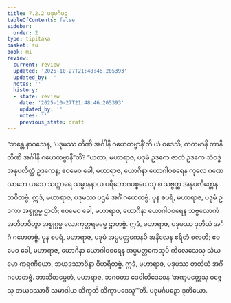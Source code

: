 ```yaml
---
title: 7.2.2 ပဒုမင်္ဂပဉှ
tableOfContents: false
sidebar:
  order: 2
type: tipitaka
basket: su
book: mi
review:
  current: review
  updated: '2025-10-27T21:48:46.205393'
  updated_by: ''
  notes: ''
  history:
  - state: review
    date: '2025-10-27T21:48:46.205393'
    updated_by: ''
    notes: ''
    previous_state: draft
---
```



<ReviewStatus review={frontmatter.review} showDetails={true} />

<HypothesisAnnotation frontmatter={frontmatter} />

<DynamicBreadcrumb />

<Division number="236" book="mi" e="ch" v="28">

<Paragraph number="1711" book="mi">
“ဘန္တေ နာဂသေန, ‘ပဒုမဿ တီဏိ အင်္ဂါနိ ဂဟေတဗ္ဗာနီ’တိ ယံ ဝဒေသိ, ကတမာနိ တာနိ တီဏိ အင်္ဂါနိ ဂဟေတဗ္ဗာနီ”တိ? “ယထာ, မဟာရာဇ, ပဒုမံ ဥဒကေ ဇာတံ ဥဒကေ သံဝဒ္ဓံ အနုပလိတ္တံ ဥဒကေန; ဧဝမေဝ ခေါ, မဟာရာဇ, ယောဂိနာ ယောဂါဝစရေန ကုလေ ဂဏေ လာဘေ ယသေ သက္ကာရေ သမ္မာနနာယ ပရိဘောဂပစ္စယေသု စ သဗ္ဗတ္ထ အနုပလိတ္တေန ဘဝိတဗ္ဗံ. ဣဒံ, မဟာရာဇ, ပဒုမဿ ပဌမံ အင်္ဂံ ဂဟေတဗ္ဗံ.
</Paragraph>

<Paragraph number="1712" book="mi">
ပုန စပရံ, မဟာရာဇ, ပဒုမံ ဥဒကာ အစ္စုဂ္ဂမ္မ ဌာတိ; ဧဝမေဝ ခေါ, မဟာရာဇ, ယောဂိနာ ယောဂါဝစရေန သဗ္ဗလောကံ အဘိဘဝိတွာ အစ္စုဂ္ဂမ္မ လောကုတ္တရဓမ္မေ ဌာတဗ္ဗံ. ဣဒံ, မဟာရာဇ, ပဒုမဿ ဒုတိယံ အင်္ဂံ ဂဟေတဗ္ဗံ.
</Paragraph>

<Paragraph number="1713" book="mi">
ပုန စပရံ, မဟာရာဇ, ပဒုမံ အပ္ပမတ္တကေနပိ အနိလေန ဧရိတံ စလတိ; ဧဝမေဝ ခေါ, မဟာရာဇ, ယောဂိနာ ယောဂါဝစရေန အပ္ပမတ္တကေသုပိ ကိလေသေသု သံယမော ကရဏီယော, ဘယဒဿာဝိနာ ဝိဟရိတဗ္ဗံ. ဣဒံ, မဟာရာဇ, ပဒုမဿ တတိယံ အင်္ဂံ ဂဟေတဗ္ဗံ. ဘာသိတမ္ပေတံ, မဟာရာဇ, ဘဂဝတာ ဒေဝါတိဒေဝေန ‘အဏုမတ္တေသု ဝဇ္ဇေသု ဘယဒဿာဝီ သမာဒါယ သိက္ခတိ သိက္ခာပဒေသူ’”တိ.

</Paragraph>
</Division>

<Paragraph number="1714" type="center" book="mi">
ပဒုမင်္ဂပဉှော ဒုတိယော.
</Paragraph>